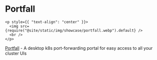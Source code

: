# Portfall

```mdx-code-block
<p style={{ "text-align": "center" }}>
  <img src={require("@site/static/img/showcase/portfall.webp").default} />
  <br />
</p>
```

[Portfall](https://github.com/rekon-oss/portfall) - A desktop k8s port-forwarding portal for easy access to all your cluster UIs
